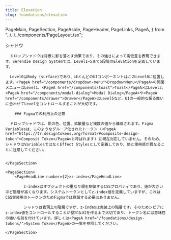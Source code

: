 ```yaml
---
title: Elevation
slug: foundations/elevation
---
```


  PageMain,
  PageSection,
  PageAside,
  PageHeader,
  PageLinks,
  PageA,
} from "../../../components/PageLayout.tsx";

<PageHeader>
	<IndexPageHeader title={frontmatter.title} illustType="D" description={'オブジェクトに落とすシャドウはその強弱によって、オブジェクト間の高低差を表現し、UIに階層 (Elevation) を作り出します。またCSSにおいて階層を指定するz-indexについても取り扱います。'} />
</PageHeader>
<PageMain>
	<PageSection>
    	<PageHeadLine number={1}>シャドウ</PageHeadLine>

      ドロップシャドウは背景に影を落とす効果であり、その強さによって高低差を表現できます。Serendie Design Systemでは、Level1~5まで5段階のElevationを定義しています。

      Level0はBody (surface)であり、ほとんどのUIコンポーネントはこのLevel0に位置します。<PageA href="/components/dropdown-menu">DropdownMenu</PageA>の開閉メニューはLevel1、<PageA href="/components/toast">Toast</PageA>はLevel3、<PageA href="/components/modal-dialog">Modal Dialog</PageA>や<PageA href="/components/drawer">Drawer</PageA>はLevel5など、UIの一般的な振る舞いに合わせてLevelをコントロールすることが大切です。

    	### Figmaでの利用上の注意

      ドロップシャドウは、影の色、位置、拡散量など複数の値から構成されます。Figma Variablesは、このようなグループ化されたトークン (<PageA href="https://tr.designtokens.org/format/#composite-design-token">Composit Token</PageA>と呼ばれます) に現在対応していません。そのため、シャドウはVariablesではなくEffect Stylesとして定義しており、他と使用感が異なることに注意してください。


    </PageSection>

    <PageSection>
    	<PageHeadLine number={2}>z-index</PageHeadLine>

    		z-indexはオブジェクトの重なり順を制御するCSSプロパティであり、値が大きいほど階層が高くなります。システムトークンとしてz-index値を定義していますが、これはCSS実装用のトークンのためFigmaでは意識する必要はありません。

    		シャドウは表現上の階層ですが、z-indexは実装上の階層です。そのためシビアにz-index値をコントロールすることが堅牢なUIを作る上で大切であり、トークン名には意味性の強い名前を付けています。詳しくは<PageA href="/foundations/design-tokens/">System Token</PageA>の一覧を参照してください。

    </PageSection>

</PageMain>

